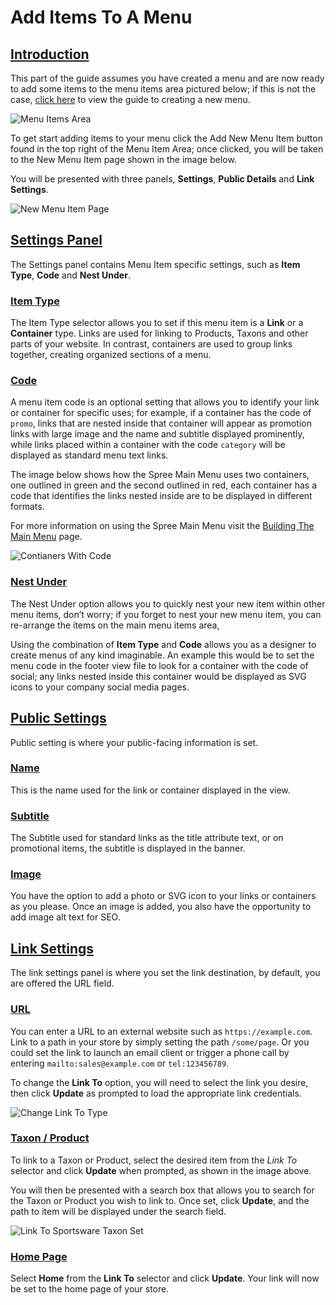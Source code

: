 # Add Items To A Menu

## [Introduction](add-items-to-a-menu#introduction) <a id="introduction"></a>

This part of the guide assumes you have created a menu and are now ready to add some items to the menu items area pictured below; if this is not the case, [click here](creating-a-new-menu) to view the guide to creating a new menu.



![Menu Items Area](/images/image%20%284%29%20%281%29.png)

To get start adding items to your menu click the Add New Menu Item button found in the top right of the Menu Item Area; once clicked, you will be taken to the New Menu Item page shown in the image below.

You will be presented with three panels, **Settings**, **Public Details** and **Link Settings**.



![New Menu Item Page](/images/image%20%285%29.png)

## [Settings Panel](add-items-to-a-menu#settings-panel) <a id="settings-panel"></a>

The Settings panel contains Menu Item specific settings, such as **Item Type**, **Code** and **Nest Under**.

### [Item Type](add-items-to-a-menu#item-type) <a id="item-type"></a>

The Item Type selector allows you to set if this menu item is a **Link** or a **Container** type. Links are used for linking to Products, Taxons and other parts of your website. In contrast, containers are used to group links together, creating organized sections of a menu.

### [Code](add-items-to-a-menu#code) <a id="code"></a>

A menu item code is an optional setting that allows you to identify your link or container for specific uses; for example, if a container has the code of `promo`, links that are nested inside that container will appear as promotion links with large image and the name and subtitle displayed prominently, while links placed within a container with the code `category` will be displayed as standard menu text links.

The image below shows how the Spree Main Menu uses two containers, one outlined in green and the second outlined in red, each container has a code that identifies the links nested inside are to be displayed in different formats.

For more information on using the Spree Main Menu visit the [Building The Main Menu](building-the-main-menu) page.

![Contianers With Code](/images/image%20%2855%29.png)

### [Nest Under](add-items-to-a-menu#nest-under) <a id="nest-under"></a>

The Nest Under option allows you to quickly nest your new item within other menu items, don’t worry; if you forget to nest your new menu item, you can re-arrange the items on the main menu items area,

Using the combination of **Item Type** and **Code** allows you as a designer to create menus of any kind imaginable. An example this would be to set the menu code in the footer view file to look for a container with the code of social; any links nested inside this container would be displayed as SVG icons to your company social media pages.

## [Public Settings](add-items-to-a-menu#public-settings) <a id="public-settings"></a>

Public setting is where your public-facing information is set.

### [Name](add-items-to-a-menu#name) <a id="name"></a>

This is the name used for the link or container displayed in the view.

### [Subtitle](add-items-to-a-menu#subtitle) <a id="subtitle"></a>

The Subtitle used for standard links as the title attribute text, or on promotional items, the subtitle is displayed in the banner.

### [Image](add-items-to-a-menu#image) <a id="image"></a>

You have the option to add a photo or SVG icon to your links or containers as you please. Once an image is added, you also have the opportunity to add image alt text for SEO.

## [Link Settings](add-items-to-a-menu#link-settings) <a id="link-settings"></a>

The link settings panel is where you set the link destination, by default, you are offered the URL field.

### [URL](add-items-to-a-menu#url) <a id="url"></a>

You can enter a URL to an external website such as `https://example.com`. Link to a path in your store by simply setting the path `/some/page`. Or you could set the link to launch an email client or trigger a phone call by entering `mailto:sales@example.com` or `tel:123456789`.

To change the **Link To** option, you will need to select the link you desire, then click **Update** as prompted to load the appropriate link credentials.

![Change Link To Type](/images/image.png)

### [Taxon / Product](add-items-to-a-menu#taxon-product) <a id="taxon-product"></a>

To link to a Taxon or Product, select the desired item from the _Link To_ selector and click **Update** when prompted, as shown in the image above.

You will then be presented with a search box that allows you to search for the Taxon or Product you wish to link to. Once set, click **Update**, and the path to item will be displayed under the search field.

![Link To Sportsware Taxon Set](/images/image%20%2857%29.png)

### [Home Page](add-items-to-a-menu#home-page) <a id="home-page"></a>

Select **Home** from the **Link To** selector and click **Update**. Your link will now be set to the home page of your store.

